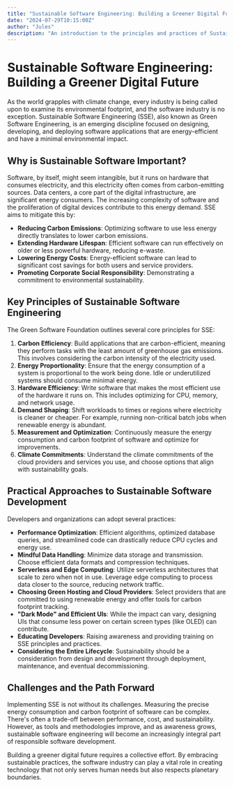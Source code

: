 ```yaml
---
title: "Sustainable Software Engineering: Building a Greener Digital Future"
date: "2024-07-29T10:15:00Z"
author: "Jules"
description: "An introduction to the principles and practices of Sustainable Software Engineering, aiming to reduce the environmental impact of software."
---
```


# Sustainable Software Engineering: Building a Greener Digital Future

As the world grapples with climate change, every industry is being called upon to examine its environmental footprint, and the software industry is no exception. Sustainable Software Engineering (SSE), also known as Green Software Engineering, is an emerging discipline focused on designing, developing, and deploying software applications that are energy-efficient and have a minimal environmental impact.

## Why is Sustainable Software Important?

Software, by itself, might seem intangible, but it runs on hardware that consumes electricity, and this electricity often comes from carbon-emitting sources. Data centers, a core part of the digital infrastructure, are significant energy consumers. The increasing complexity of software and the proliferation of digital devices contribute to this energy demand. SSE aims to mitigate this by:
- **Reducing Carbon Emissions**: Optimizing software to use less energy directly translates to lower carbon emissions.
- **Extending Hardware Lifespan**: Efficient software can run effectively on older or less powerful hardware, reducing e-waste.
- **Lowering Energy Costs**: Energy-efficient software can lead to significant cost savings for both users and service providers.
- **Promoting Corporate Social Responsibility**: Demonstrating a commitment to environmental sustainability.

## Key Principles of Sustainable Software Engineering

The Green Software Foundation outlines several core principles for SSE:
1.  **Carbon Efficiency**: Build applications that are carbon-efficient, meaning they perform tasks with the least amount of greenhouse gas emissions. This involves considering the carbon intensity of the electricity used.
2.  **Energy Proportionality**: Ensure that the energy consumption of a system is proportional to the work being done. Idle or underutilized systems should consume minimal energy.
3.  **Hardware Efficiency**: Write software that makes the most efficient use of the hardware it runs on. This includes optimizing for CPU, memory, and network usage.
4.  **Demand Shaping**: Shift workloads to times or regions where electricity is cleaner or cheaper. For example, running non-critical batch jobs when renewable energy is abundant.
5.  **Measurement and Optimization**: Continuously measure the energy consumption and carbon footprint of software and optimize for improvements.
6.  **Climate Commitments**: Understand the climate commitments of the cloud providers and services you use, and choose options that align with sustainability goals.

## Practical Approaches to Sustainable Software Development

Developers and organizations can adopt several practices:
- **Performance Optimization**: Efficient algorithms, optimized database queries, and streamlined code can drastically reduce CPU cycles and energy use.
- **Mindful Data Handling**: Minimize data storage and transmission. Choose efficient data formats and compression techniques.
- **Serverless and Edge Computing**: Utilize serverless architectures that scale to zero when not in use. Leverage edge computing to process data closer to the source, reducing network traffic.
- **Choosing Green Hosting and Cloud Providers**: Select providers that are committed to using renewable energy and offer tools for carbon footprint tracking.
- **"Dark Mode" and Efficient UIs**: While the impact can vary, designing UIs that consume less power on certain screen types (like OLED) can contribute.
- **Educating Developers**: Raising awareness and providing training on SSE principles and practices.
- **Considering the Entire Lifecycle**: Sustainability should be a consideration from design and development through deployment, maintenance, and eventual decommissioning.

## Challenges and the Path Forward

Implementing SSE is not without its challenges. Measuring the precise energy consumption and carbon footprint of software can be complex. There's often a trade-off between performance, cost, and sustainability. However, as tools and methodologies improve, and as awareness grows, sustainable software engineering will become an increasingly integral part of responsible software development.

Building a greener digital future requires a collective effort. By embracing sustainable practices, the software industry can play a vital role in creating technology that not only serves human needs but also respects planetary boundaries.
